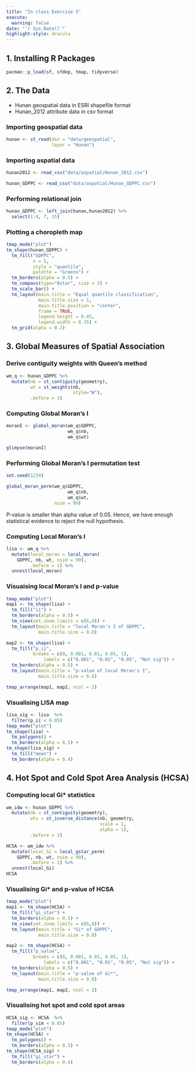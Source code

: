 ```yaml
---
title: "In class Exercise 5"
execute: 
  warning: false
date: "`r Sys.Date()`"
highlight-style: dracula
---
```


## **1. Installing R Packages**

```r
pacman::p_load(sf, sfdep, tmap, tidyverse)
```

## **2. The Data**

-   Hunan geospatial data in ESRI shapefile format
-   Hunan_2012 attribute data in csv format

### Importing geospatial data

```r
hunan <- st_read(dsn = "data/geospatial", 
                 layer = "Hunan")
```

### Importing aspatial data

```r
hunan2012 <- read_csv("data/aspatial/Hunan_2012.csv")
```

```r
hunan_GDPPC <- read_csv("data/aspatial/Hunan_GDPPC.csv")
```

### Performing relational join

```r
hunan_GDPPC <- left_join(hunan,hunan2012) %>%
  select(1:4, 7, 15)
```

### Plotting a choropleth map

```r
tmap_mode("plot")
tm_shape(hunan_GDPPC) +
  tm_fill("GDPPC",
          n = 5,
          style = "quantile",
          palette = "Greens") +
  tm_borders(alpha = 0.5) +
  tm_compass(type="8star", size = 2) +
  tm_scale_bar() +
  tm_layout(main.title = "Equal quantile classification",
            main.title.size = 1,
            main.title.position = "center",
            frame = TRUE,
            legend.height = 0.45,
            legend.width = 0.35) + 
  tm_grid(alpha = 0.2)
```

## **3. Global Measures of Spatial Association**

### Derive contiguity weights with Queen's method

```r
wm_q <- hunan_GDPPC %>%
  mutate(nb = st_contiguity(geometry),
         wt = st_weights(nb,
                         style="W"),
         .before = 1)
```

### Computing Global Moran's I

```r
moranI <- global_moran(wm_q$GDPPC,
                       wm_q$nb,
                       wm_q$wt)

glimpse(moranI)
```

### Performing Global Moran's I permutation test

```r
set.seed(1234)
```

```r
global_moran_perm(wm_q$GDPPC,
                       wm_q$nb,
                       wm_q$wt,
                  nsim = 99)
```

P-value is smaller than alpha value of 0.05. Hence, we have enough statistical evidence to reject the null hypothesis.

### Computing Local Moran's I

```r
lisa <- wm_q %>% 
  mutate(local_moran = local_moran(
    GDPPC, nb, wt, nsim = 99),
         .before = 1) %>%
  unnest(local_moran)
```

### Visuaising local Moran’s I and p-value

```r
tmap_mode("plot")
map1 <- tm_shape(lisa) +
  tm_fill("ii") + 
  tm_borders(alpha = 0.5) +
  tm_view(set.zoom.limits = c(6,8)) +
  tm_layout(main.title = "local Moran's I of GDPPC",
            main.title.size = 0.8)

map2 <- tm_shape(lisa) +
  tm_fill("p_ii",
          breaks = c(0, 0.001, 0.01, 0.05, 1),
              labels = c("0.001", "0.01", "0.05", "Not sig")) + 
  tm_borders(alpha = 0.5) +
  tm_layout(main.title = "p-value of local Moran's I",
            main.title.size = 0.8)

tmap_arrange(map1, map2, ncol = 2)
```

### Visualising LISA map

```r
lisa_sig <- lisa  %>%
  filter(p_ii < 0.05)
tmap_mode("plot")
tm_shape(lisa) +
  tm_polygons() +
  tm_borders(alpha = 0.5) +
tm_shape(lisa_sig) +
  tm_fill("mean") + 
  tm_borders(alpha = 0.4)
```

## **4. Hot Spot and Cold Spot Area Analysis (HCSA)**

### Computing local Gi\* statistics

```r
wm_idw <- hunan_GDPPC %>%
  mutate(nb = st_contiguity(geometry),
         wts = st_inverse_distance(nb, geometry,
                                   scale = 1,
                                   alpha = 1),
         .before = 1)
```

```r
HCSA <- wm_idw %>% 
  mutate(local_Gi = local_gstar_perm(
    GDPPC, nb, wt, nsim = 99),
         .before = 1) %>%
  unnest(local_Gi)
HCSA
```

### Visualising Gi\* and p-value of HCSA

```r
tmap_mode("plot")
map1 <- tm_shape(HCSA) +
  tm_fill("gi_star") + 
  tm_borders(alpha = 0.5) +
  tm_view(set.zoom.limits = c(6,8)) +
  tm_layout(main.title = "Gi* of GDPPC",
            main.title.size = 0.8)

map2 <- tm_shape(HCSA) +
  tm_fill("p_value",
          breaks = c(0, 0.001, 0.01, 0.05, 1),
              labels = c("0.001", "0.01", "0.05", "Not sig")) + 
  tm_borders(alpha = 0.5) +
  tm_layout(main.title = "p-value of Gi*",
            main.title.size = 0.8)

tmap_arrange(map1, map2, ncol = 2)
```

### Visualising hot spot and cold spot areas

```r
HCSA_sig <- HCSA  %>%
  filter(p_sim < 0.05)
tmap_mode("plot")
tm_shape(HCSA) +
  tm_polygons() +
  tm_borders(alpha = 0.5) +
tm_shape(HCSA_sig) +
  tm_fill("gi_star") + 
  tm_borders(alpha = 0.4)
```

